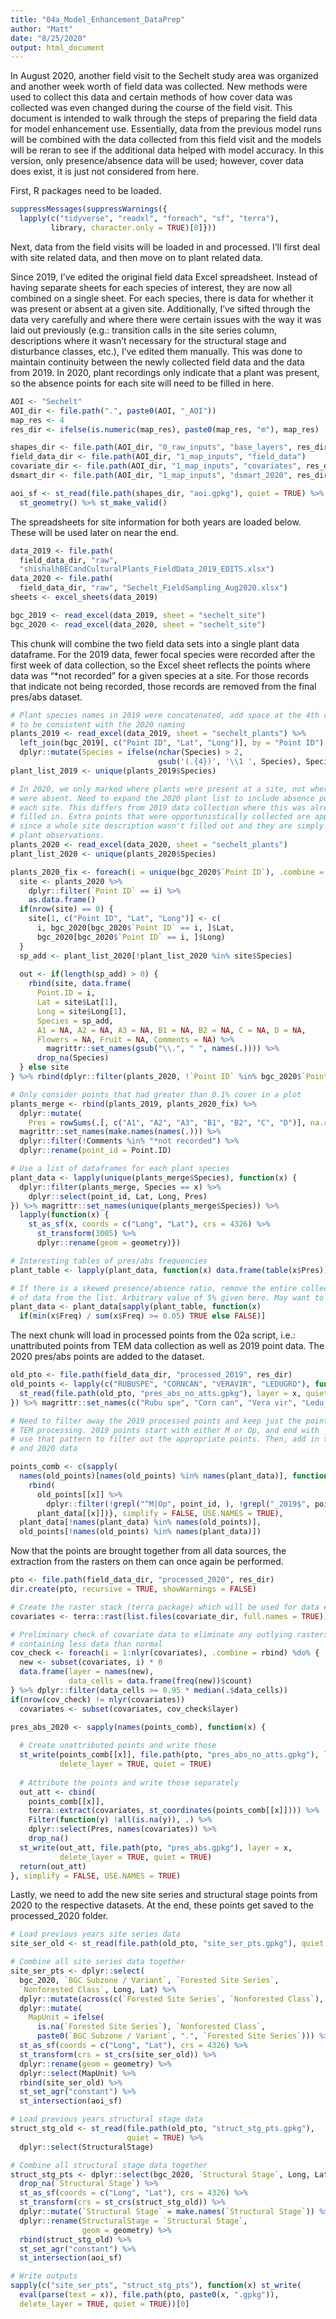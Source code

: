 ```yaml
---
title: "04a_Model_Enhancement_DataPrep"
author: "Matt"
date: "8/25/2020"
output: html_document
---
```


In August 2020, another field visit to the Sechelt study area was organized and another week worth of field data was collected. New methods were used to collect this data and certain methods of how cover data was collected was even changed during the course of the field visit. This document is intended to walk through the steps of preparing the field data for model enhancement use. Essentially, data from the previous model runs will be combined with the data collected from this field visit and the models will be reran to see if the additional data helped with model accuracy. In this version, only presence/absence data will be used; however, cover data does exist, it is just not considered from here.

First, R packages need to be loaded. 

```r

suppressMessages(suppressWarnings({
  lapply(c("tidyverse", "readxl", "foreach", "sf", "terra"), 
         library, character.only = TRUE)[0]}))

```

Next, data from the field visits will be loaded in and processed. I'll first deal with site related data, and then move on to plant related data.

Since 2019, I've edited the original field data Excel spreadsheet. Instead of having separate sheets for each species of interest, they are now all combined on a single sheet. For each species, there is data for whether it was present or absent at a given site. Additionally, I've sifted through the data very carefully and where there were certain issues with the way it was laid out previously (e.g.: transition calls in the site series column, descriptions where it wasn't necessary for the structural stage and disturbance classes, etc.), I've edited them manually. This was done to maintain continuity between the newly collected field data and the data from 2019. In 2020, plant recordings only indicate that a plant was present, so the absence points for each site will need to be filled in here.

```r

AOI <- "Sechelt"
AOI_dir <- file.path(".", paste0(AOI, "_AOI"))
map_res <- 4
res_dir <- ifelse(is.numeric(map_res), paste0(map_res, "m"), map_res)

shapes_dir <- file.path(AOI_dir, "0_raw_inputs", "base_layers", res_dir)
field_data_dir <- file.path(AOI_dir, "1_map_inputs", "field_data")
covariate_dir <- file.path(AOI_dir, "1_map_inputs", "covariates", res_dir)
dsmart_dir <- file.path(AOI_dir, "1_map_inputs", "dsmart_2020", res_dir)

aoi_sf <- st_read(file.path(shapes_dir, "aoi.gpkg"), quiet = TRUE) %>% 
  st_geometry() %>% st_make_valid()

```

The spreadsheets for site information for both years are loaded below. These will be used later on near the end.

```r

data_2019 <- file.path(
  field_data_dir, "raw", 
  "shishalhBECandCulturalPlants_FieldData_2019_EDITS.xlsx")
data_2020 <- file.path(
  field_data_dir, "raw", "Sechelt_FieldSampling_Aug2020.xlsx")
sheets <- excel_sheets(data_2019)

bgc_2019 <- read_excel(data_2019, sheet = "sechelt_site")
bgc_2020 <- read_excel(data_2020, sheet = "sechelt_site")

```

This chunk will combine the two field data sets into a single plant data dataframe. For the 2019 data, fewer focal species were recorded after the first week of data collection, so the Excel sheet reflects the points where data was "*not recorded" for a given species at a site. For those records that indicate not being recorded, those records are removed from the final pres/abs dataset.

```r

# Plant species names in 2019 were concatenated, add space at the 4th character
# to be consistent with the 2020 naming
plants_2019 <- read_excel(data_2019, sheet = "sechelt_plants") %>% 
  left_join(bgc_2019[, c("Point ID", "Lat", "Long")], by = "Point ID") %>% 
  dplyr::mutate(Species = ifelse(nchar(Species) > 2, 
                                 gsub('(.{4})', '\\1 ', Species), Species))
plant_list_2019 <- unique(plants_2019$Species)

# In 2020, we only marked where plants were present at a site, not where they
# were absent. Need to expand the 2020 plant list to include absence points at
# each site. This differs from 2019 data collection where this was already
# filled in. Extra points that were opportunistically collected are appended
# since a whole site description wasn't filled out and they are simply just
# plant observations.
plants_2020 <- read_excel(data_2020, sheet = "sechelt_plants")
plant_list_2020 <- unique(plants_2020$Species)

plants_2020_fix <- foreach(i = unique(bgc_2020$`Point ID`), .combine = rbind) %do% {
  site <- plants_2020 %>% 
    dplyr::filter(`Point ID` == i) %>% 
    as.data.frame()
  if(nrow(site) == 0) {
    site[1, c("Point ID", "Lat", "Long")] <- c(
      i, bgc_2020[bgc_2020$`Point ID` == i, ]$Lat,
      bgc_2020[bgc_2020$`Point ID` == i, ]$Long)
  }
  sp_add <- plant_list_2020[!plant_list_2020 %in% site$Species]
  
  out <- if(length(sp_add) > 0) {
    rbind(site, data.frame(
      Point.ID = i, 
      Lat = site$Lat[1], 
      Long = site$Long[1], 
      Species = sp_add, 
      A1 = NA, A2 = NA, A3 = NA, B1 = NA, B2 = NA, C = NA, D = NA, 
      Flowers = NA, Fruit = NA, Comments = NA) %>% 
        magrittr::set_names(gsub("\\.", " ", names(.)))) %>% 
      drop_na(Species)
  } else site
} %>% rbind(dplyr::filter(plants_2020, !`Point ID` %in% bgc_2020$`Point ID`))

# Only consider points that had greater than 0.1% cover in a plot
plants_merge <- rbind(plants_2019, plants_2020_fix) %>% 
  dplyr::mutate(
    Pres = rowSums(.[, c("A1", "A2", "A3", "B1", "B2", "C", "D")], na.rm = TRUE) > 0.1) %>% 
  magrittr::set_names(make.names(names(.))) %>% 
  dplyr::filter(!Comments %in% "*not recorded") %>% 
  dplyr::rename(point_id = Point.ID)

# Use a list of dataframes for each plant species
plant_data <- lapply(unique(plants_merge$Species), function(x) {
  dplyr::filter(plants_merge, Species == x) %>% 
    dplyr::select(point_id, Lat, Long, Pres)
}) %>% magrittr::set_names(unique(plants_merge$Species)) %>% 
  lapply(function(x) {
    st_as_sf(x, coords = c("Long", "Lat"), crs = 4326) %>% 
      st_transform(3005) %>% 
      dplyr::rename(geom = geometry)})

# Interesting tables of pres/abs frequencies
plant_table <- lapply(plant_data, function(x) data.frame(table(x$Pres)))

# If there is a skewed presence/absence ratio, remove the entire collection
# of data from the list. Arbitrary value of 5% given here. May want to remove this...
plant_data <- plant_data[sapply(plant_table, function(x) 
  if(min(x$Freq) / sum(x$Freq) >= 0.05) TRUE else FALSE)]

```

The next chunk will load in processed points from the 02a script, i.e.: unattributed points from TEM data collection as well as 2019 point data. The 2020 pres/abs points are added to the dataset.

```r

old_pto <- file.path(field_data_dir, "processed_2019", res_dir)
old_points <- lapply(c("RUBUSPE", "CORNCAN", "VERAVIR", "LEDUGRO"), function(x) {
  st_read(file.path(old_pto, "pres_abs_no_atts.gpkg"), layer = x, quiet = TRUE)
}) %>% magrittr::set_names(c("Rubu spe", "Corn can", "Vera vir", "Ledu gro"))

# Need to filter away the 2019 processed points and keep just the points from 
# TEM processing. 2019 points start with either M or Op, and end with _2019, so
# use that pattern to filter out the appropriate points. Then, add in the 2019
# and 2020 data

points_comb <- c(sapply(
  names(old_points)[names(old_points) %in% names(plant_data)], function(x) {
    rbind(
      old_points[[x]] %>% 
        dplyr::filter(!grepl("^M|Op", point_id, ), !grepl("_2019$", point_id)), 
      plant_data[[x]])}, simplify = FALSE, USE.NAMES = TRUE), 
  plant_data[!names(plant_data) %in% names(old_points)], 
  old_points[!names(old_points) %in% names(plant_data)])

```

Now that the points are brought together from all data sources, the extraction from the rasters on them can once again be performed.

```r

pto <- file.path(field_data_dir, "processed_2020", res_dir)
dir.create(pto, recursive = TRUE, showWarnings = FALSE)

# Create the raster stack (terra package) which will be used for data extraction
covariates <- terra::rast(list.files(covariate_dir, full.names = TRUE))

# Preliminary check of covariate data to eliminate any outlying rasters
# containing less data than normal
cov_check <- foreach(i = 1:nlyr(covariates), .combine = rbind) %do% {
  new <- subset(covariates, i) * 0
  data.frame(layer = names(new), 
             data_cells = data.frame(freq(new))$count)
} %>% dplyr::filter(data_cells >= 0.95 * median(.$data_cells))
if(nrow(cov_check) != nlyr(covariates)) 
  covariates <- subset(covariates, cov_check$layer)

pres_abs_2020 <- sapply(names(points_comb), function(x) {
  
  # Create unattributed points and write those
  st_write(points_comb[[x]], file.path(pto, "pres_abs_no_atts.gpkg"), layer = x, 
           delete_layer = TRUE, quiet = TRUE)
  
  # Attribute the points and write those separately
  out_att <- cbind(
    points_comb[[x]], 
    terra::extract(covariates, st_coordinates(points_comb[[x]]))) %>% 
    Filter(function(y) !all(is.na(y)), .) %>% 
    dplyr::select(Pres, names(covariates)) %>% 
    drop_na()
  st_write(out_att, file.path(pto, "pres_abs.gpkg"), layer = x, 
           delete_layer = TRUE, quiet = TRUE)
  return(out_att)
}, simplify = FALSE, USE.NAMES = TRUE)

```

Lastly, we need to add the new site series and structural stage points from 2020 to the respective datasets. At the end, these points get saved to the processed_2020 folder.

```r

# Load previous years site series data
site_ser_old <- st_read(file.path(old_pto, "site_ser_pts.gpkg"), quiet = TRUE)

# Combine all site series data together
site_ser_pts <- dplyr::select(
  bgc_2020, `BGC Subzone / Variant`, `Forested Site Series`,
  `Nonforested Class`, Long, Lat) %>% 
  dplyr::mutate(across(c(`Forested Site Series`, `Nonforested Class`), toupper)) %>% 
  dplyr::mutate(
    MapUnit = ifelse(
      is.na(`Forested Site Series`), `Nonforested Class`, 
      paste0(`BGC Subzone / Variant`, ".", `Forested Site Series`))) %>% 
  st_as_sf(coords = c("Long", "Lat"), crs = 4326) %>% 
  st_transform(crs = st_crs(site_ser_old)) %>% 
  dplyr::rename(geom = geometry) %>% 
  dplyr::select(MapUnit) %>% 
  rbind(site_ser_old) %>% 
  st_set_agr("constant") %>% 
  st_intersection(aoi_sf)

# Load previous years structural stage data
struct_stg_old <- st_read(file.path(old_pto, "struct_stg_pts.gpkg"), 
                          quiet = TRUE) %>% 
  dplyr::select(StructuralStage)

# Combine all structural stage data together
struct_stg_pts <- dplyr::select(bgc_2020, `Structural Stage`, Long, Lat) %>% 
  drop_na(`Structural Stage`) %>% 
  st_as_sf(coords = c("Long", "Lat"), crs = 4326) %>% 
  st_transform(crs = st_crs(struct_stg_old)) %>% 
  dplyr::mutate(`Structural Stage` = make.names(`Structural Stage`)) %>% 
  dplyr::rename(StructuralStage = `Structural Stage`, 
                geom = geometry) %>% 
  rbind(struct_stg_old) %>% 
  st_set_agr("constant") %>% 
  st_intersection(aoi_sf)

# Write outputs
sapply(c("site_ser_pts", "struct_stg_pts"), function(x) st_write(
  eval(parse(text = x)), file.path(pto, paste0(x, ".gpkg")), 
  delete_layer = TRUE, quiet = TRUE))[0]

```
